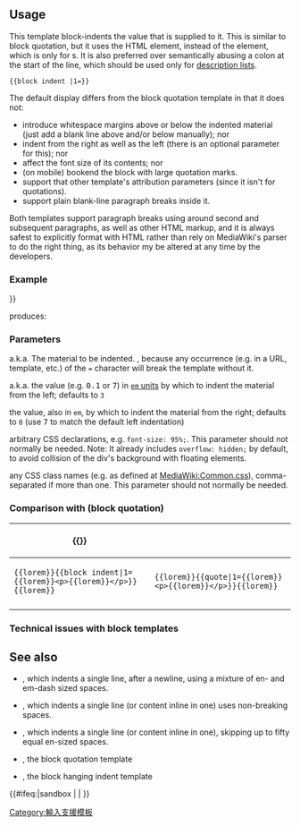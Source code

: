 {{Documentation subpage}}
<!-- Please place categories where indicated at the bottom of this page and interwikis at Wikidata (see [[Wikipedia:维基数据|Wikipedia:Wikidata]]) -->
== Usage ==
This template block-indents the value that is supplied to it. This is similar to block quotation, but it uses the HTML {{tag|div}} element, instead of {{tsl|en|Semantic HTML||semantically abusing}} the {{tag|blockquote}} element, which is only for {{tsl|en|block quotation||block quotation}}s. It is also preferred over semantically abusing a colon at the start of the line, which should be used only for [[Wikipedia:格式手冊/列表|description lists]].

<code><nowiki>{{block indent |1=</nowiki>{{var|The material to be indented here. May include markup, paragraph breaks, etc.}}<nowiki>}}</nowiki></code>

The default display differs from the block quotation template {{tl|Quote}} in that it does not:
* introduce whitespace margins above or below the indented material (just add a blank line above and/or below manually); nor
* indent from the right as well as the left (there is an optional parameter for this); nor
* affect the font size of its contents; nor
* (on mobile) bookend the block with large quotation marks.
* support that other template's attribution parameters (since it isn't for quotations).
* support plain blank-line paragraph breaks inside it.
Both templates support paragraph breaks using {{tag|p}} around second and subsequent paragraphs, as well as other HTML markup, and it is always safest to explicitly format with HTML rather than rely on MediaWiki's parser to do the right thing, as its behavior my be altered at any time by the developers.

===Example===

{{tlx|block indent |1{{=}}{{tl|Lorem}}}}

produces:

{{block indent |1={{Lorem}}}}

===Parameters===

{{para|1}} a.k.a. {{para|text}} The material to be indented. {{strong|It is always safest to explicitly define this with <code>1=</code>, not as an unnamed parameter}}, because any occurrence (e.g. in a URL, template, etc.) of the <code>=</code> character will break the template without it.

{{para|left}} a.k.a. {{para|em}} the value (e.g. <kbd>0.1</kbd> or <kbd>7</kbd>) in [[EM|<code>em</code> units]] by which to indent the material from the left; defaults to <code>3</code>

{{para|right}} the value, also in <code>em</code>, by which to indent the material from the right; defaults to <code>0</code> (use <kbd>7</kbd> to match the default left indentation)

{{para|style}} arbitrary CSS declarations, e.g. <code>font-size: 95%;</code>. This parameter should not normally be needed. Note: It already includes <code>overflow: hidden;</code> by default, to avoid collision of the div's background with floating elements.

{{para|class}} any CSS class names (e.g. as defined at [[MediaWiki:Common.css]]), comma-separated if more than one. This parameter should not normally be needed.

=== Comparison with {{tl|Quote}} (block quotation) ===
{| class="wikitable"
|-
! scope="col"|<nowiki>{{</nowiki>{{BASEPAGENAME}}<nowiki>}}</nowiki>
! scope="col"|{{tl|Quote}}
|-
| width="50%"| <code><nowiki>{{lorem}}{{block indent|1={{lorem}}<p>{{lorem}}</p>}}{{lorem}}</nowiki></code>
| width="50%"| <code><nowiki>{{lorem}}{{quote|1={{lorem}}<p>{{lorem}}</p>}}{{lorem}}</nowiki></code>
|-
| {{lorem}}{{block indent|1={{lorem}}<p>{{lorem}}</p>}}{{lorem}}
| {{lorem}}{{quote|1={{lorem}}<p>{{lorem}}</p>}}{{lorem}}
|}

=== Technical issues with block templates ===
{{Block bug documentation}}

==See also==
* {{tl|indent}}, which indents a single line, after a newline, using a mixture of en- and em-dash sized spaces.
* {{tl|spaces}}, which indents a single line (or content inline in one) uses non-breaking spaces.
* {{tl|in5}}, which indents a single line (or content inline in one), skipping up to fifty equal en-sized spaces.
* {{tl|quote}}, the block quotation template
* {{tl|hanging indent}}, the block hanging indent template

<includeonly>{{#ifeq:{{SUBPAGENAME}}|sandbox | |
<!-- Categories below this line, please; interwikis at Wikidata -->
{{tsl|en|Category:Inline spacing templates||Category:Inline spacing templates}}
[[Category:輸入支援模板]]
{{tsl|en|Category:Semantic markup templates||Category:Semantic markup templates}}
}}</includeonly>